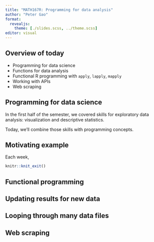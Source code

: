 ```yaml
---
title: "MATH167R: Programming for data analysis"
author: "Peter Gao"
format: 
  revealjs:
    theme: [./slides.scss, ../theme.scss]
editor: visual
---
```


## Overview of today

-   Programming for data science
-   Functions for data analysis
-   Functional R programming with `apply`, `lapply`, `mapply`
-   Working with APIs
-   Web scraping

## Programming for data science

In the first half of the semester, we covered skills for exploratory data analysis: visualization and descriptive statistics.

Today, we'll combine those skills with programming concepts.

## Motivating example

Each week,

```r
knitr::knit_exit()
```

## Functional programming

## Updating results for new data

## Looping through many data files

## Web scraping
